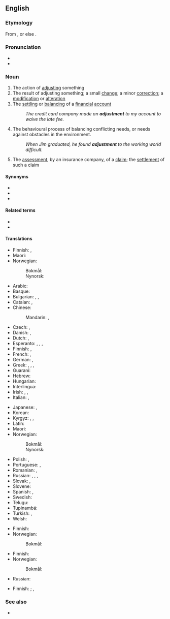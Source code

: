 ==English==

===Etymology===
From {{etyl|fr|en}} {{m|fr|ajustement}}, or else {{suffix|adjust|ment|lang=en}}.

===Pronunciation===
* {{IPA|/əˈdʒʌst.mənt/|lang=en}}
* {{audio|en-us-adjustment.ogg|Audio (US)|lang=en}}

===Noun===
{{en-noun|~}}

# The action of [[adjust]]ing something
# The result of adjusting something; a small [[change]]; a minor [[correction]]; a [[modification]] or [[alteration]]
# The [[settle|settling]] or [[balance|balancing]] of a [[financial]] [[account]]
#: ''The credit card company made an '''adjustment''' to my account to waive the late fee.''
# The behavioural process of balancing conflicting needs, or needs against obstacles in the environment.
#: ''When Jim graduated, he found '''adjustment''' to the working world difficult.''
# The [[assessment]], by an insurance company, of a [[claim]]; the [[settlement]] of such a claim

====Synonyms====
{{checksense|en}}
* {{l|en|change}}
* {{l|en|correction}}
* {{l|en|modification}}

====Related terms====
* {{l|en|adjustable}}
* {{l|en|adjuster}}

====Translations====
{{trans-top|action of adjusting}}
* Finnish: {{t+|fi|säätäminen}}, {{t+|fi|säätö}}
* Maori: {{t|mi|whakarerekētanga}}
* Norwegian:
*: Bokmål: {{t|nb|justering|m|f}}
*: Nynorsk: {{t|nn|justering|f}}
{{trans-mid}}
{{trans-bottom}}

{{trans-top|result of adjusting, small change}}
* Arabic: {{t+|ar|ضَبْط|m}}
* Basque: {{t|eu|egokitze}}
* Bulgarian: {{t+|bg|нагласяване|n}}, {{t+|bg|приспособяване|n}}, {{t+|bg|настройка|f}}
* Catalan: {{t+|ca|ajust|m}}, {{t|ca|ajustament|m}}
* Chinese:
*: Mandarin: {{t+|cmn|調整|sc=Hani}}, {{t+|cmn|调整|tr=tiáozhěng|sc=Hani}}
* Czech: {{t+|cs|přizpůsobení}}, {{t+|cs|úprava}}
* Danish: {{t|da|justering|c}}, {{t|da|tilpasning|c}}
* Dutch: {{t+|nl|aanpassing|c}}, {{t+|nl|bijstelling|c}}
* Esperanto: {{t|eo|adapto}}, {{t|eo|akomodo}}, {{t|eo|alĝustigo}}, {{t|eo|ĝustigo}}
* Finnish: {{t+|fi|säätö}}, {{t|fi|hienosäätö}}
* French: {{t+|fr|ajustement|m}}, {{t|fr|arèglement|m}}
* German: {{t+|de|Anpassung|f}}, {{t+|de|Regulierung|f}}
* Greek: {{t+|el|διευθέτηση|f}}, {{t+|el|ρύθμιση|f}}, {{t+|el|προσαρμογή|f}}, {{t|el|διαβάθμηση|f}}
* Guaraní: {{t-needed|gn}}
* Hebrew: {{t+|he|כִּוּוּן|m}}
* Hungarian: {{t+|hu|beállítás}}
* Interlingua: {{t|ia|adjustamento}}
* Irish: {{t|ga|gabháil|m}}, {{t|ga|ceartú|m}}, {{t|ga|inleadh|m}}
* Italian: {{t+|it|adattamento|m}}, {{t+|it|inserimento|m}}
{{trans-mid}}
* Japanese: {{t+|ja|調整|tr=ちょうせい, chōsei|sc=Jpan}}, {{t+|ja|調節|tr=ちょうせつ, chōsetsu|sc=Jpan}}
* Korean: {{t-needed|ko}}
* Kyrgyz: {{t+|ky|жөнгө салуу}}, {{t+|ky|ыңгайлаштыруу}}, {{t|ky|ылайыктоо}}
* Latin: {{t|la|accommodātiō|f}}
* Maori: {{t|mi|whakarerekētanga}}
* Norwegian:
*: Bokmål: {{t|nb|justering|m|f}}
*: Nynorsk: {{t|nn|justering|f}}
* Polish: {{t+|pl|ustawienie|n}}, {{t+|pl|regulacja|f}}
* Portuguese: {{t|pt|ajustamento|m}}, {{t+|pt|ajuste|m}}
* Romanian: {{t+|ro|ajustare|f}}, {{t+|ro|acomodare|f}}
* Russian: {{t+|ru|приспоса́бливание}}, {{t+|ru|регулиро́вка|f}}, {{t+|ru|настро́йка|f}}, {{t+|ru|юстиро́вка|f}}
* Slovak: {{t|sk|prispôsobenie|n}}, {{t|sk|úprava|f}}
* Slovene: {{t|sl|popravek|m}}
* Spanish: {{t+|es|ajuste|m}}, {{t+|es|modificación|f}}
* Swedish: {{t+|sv|justering|c}}
* Telugu: {{t|te|సర్దుబాటు}}
* Tupinambá: {{t-needed|tpn}}
* Turkish: {{t+|tr|ayarlama}}, {{t+|tr|ayar}}
* Welsh: {{t|cy|cyweiriad|m}}
{{trans-bottom}}

{{trans-top|settling or balancing of a financial account}}
* Finnish: {{t+|fi|korjaus}}
* Norwegian:
*: Bokmål: {{t|nb|korrigering|m|f}}
{{trans-mid}}
{{trans-bottom}}

{{trans-top|process of balancing conflicting needs}}
* Finnish: {{t+|fi|sopeutuminen}}
* Norwegian:
*: Bokmål: {{t+|nb|omstilling|m|f}}
{{trans-mid}}
* Russian: {{t+|ru|адапта́ция|f}}
{{trans-bottom}}

{{trans-top|assessment or settlement by an insurance company}}
* Finnish: {{t+|fi|arviointi}} {{qualifier|assessment}}; {{t+|fi|korvaus}}, {{t+|fi|korvaaminen}} {{qualifier|settlement}}
{{trans-mid}}
{{trans-bottom}}

===See also===
* {{projectlink|wikipedia}}